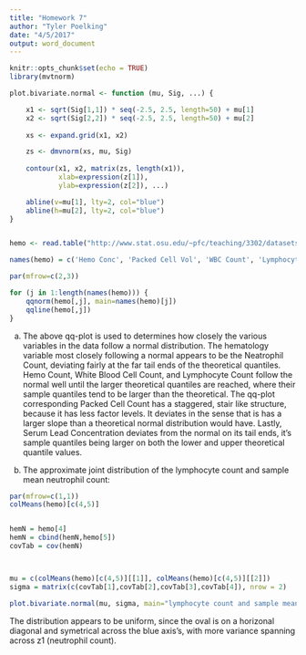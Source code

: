 ```yaml
---
title: "Homework 7"
author: "Tyler Poelking"
date: "4/5/2017"
output: word_document
---
```


```r
knitr::opts_chunk$set(echo = TRUE)
library(mvtnorm)

plot.bivariate.normal <- function (mu, Sig, ...) {

    x1 <- sqrt(Sig[1,1]) * seq(-2.5, 2.5, length=50) + mu[1]
    x2 <- sqrt(Sig[2,2]) * seq(-2.5, 2.5, length=50) + mu[2]
    
    xs <- expand.grid(x1, x2)

    zs <- dmvnorm(xs, mu, Sig)
    
    contour(x1, x2, matrix(zs, length(x1)),
            xlab=expression(z[1]),
            ylab=expression(z[2]), ...)

    abline(v=mu[1], lty=2, col="blue")
    abline(h=mu[2], lty=2, col="blue")
}


hemo <- read.table("http://www.stat.osu.edu/~pfc/teaching/3302/datasets/six_hematology_variables.txt")

names(hemo) = c('Hemo Conc', 'Packed Cell Vol', 'WBC Count', 'Lymphocyte Count', 'Neautrophil Count', 'Serum Lead Conc')

par(mfrow=c(2,3))

for (j in 1:length(names(hemo))) {
    qqnorm(hemo[,j], main=names(hemo)[j])
    qqline(hemo[,j])
}

```

a) The above qq-plot is used to determines how closely the various variables in the data follow a normal distribution. The hematology variable most closely following a normal appears to be the Neatrophil Count, deviating fairly at the far tail ends of the theoretical quantiles. Hemo Count, White Blood Cell Count, and Lymphocyte Count follow the normal well until the larger theoretical quantiles are reached, where their sample quantiles tend to be larger than the theoretical. The qq-plot corresponding Packed Cell Count has a staggered, stair like structure, because it has less factor levels. It deviates in the sense that is has a larger slope than a theoretical normal distribution would have. Lastly, Serum Lead Concentration deviates from the normal on its tail ends, it's sample quantiles being larger on both the lower and upper theoretical quantile values. 

b) The approximate joint distribution of the lymphocyte count and sample mean neutrophil count:


```r
par(mfrow=c(1,1))
colMeans(hemo)[c(4,5)]


hemN = hemo[4]
hemN = cbind(hemN,hemo[5])
covTab = cov(hemN)



mu = c(colMeans(hemo)[c(4,5)][[1]], colMeans(hemo)[c(4,5)][[2]])
sigma = matrix(c(covTab[1],covTab[2],covTab[3],covTab[4]), nrow = 2)

plot.bivariate.normal(mu, sigma, main="lymphocyte count and sample mean neutrophil count")
```

The distribution appears to be uniform, since the oval is on a horizonal diagonal and symetrical across the blue axis's, with more variance spanning across z1 (neutrophil count). 